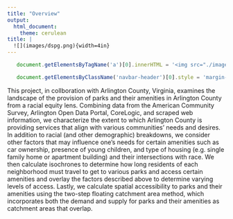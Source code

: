 ```yaml
---
title: "Overview"
output: 
  html_document:
    theme: cerulean
title: |
  ![](images/dspg.png){width=4in} 
---
```

```js

   document.getElementsByTagName('a')[0].innerHTML = '<img src="./images/DSPG_white-01.png" width="120px" />'

   document.getElementsByClassName('navbar-header')[0].style = 'margin-top:-10px;'

```

This project, in collboration with Arlington County, Virginia, examines the landscape of the provision of parks and their amenities in Arlington County from a racial equity lens. Combining data from the American Community Survey, Arlington Open Data Portal, CoreLogic, and scraped web information, we characterize the extent to which Arlington County is providing services that align with various communities’ needs and desires. In addition to racial (and other demographic) breakdowns, we consider other factors that may influence one’s needs for certain amenities such as car ownership, presence of young children, and type of housing (e.g. single family home or apartment building) and their intersections with race. We then calculate isochrones to determine how long residents of each neighborhood must travel to get to various parks and access certain amenities and overlay the factors described above to determine varying levels of access. Lastly, we calculate spatial accessibility to parks and their amenities using the two-step floating catchment area method, which incorporates both the demand and supply for parks and their amenities as catchment areas that overlap.  

